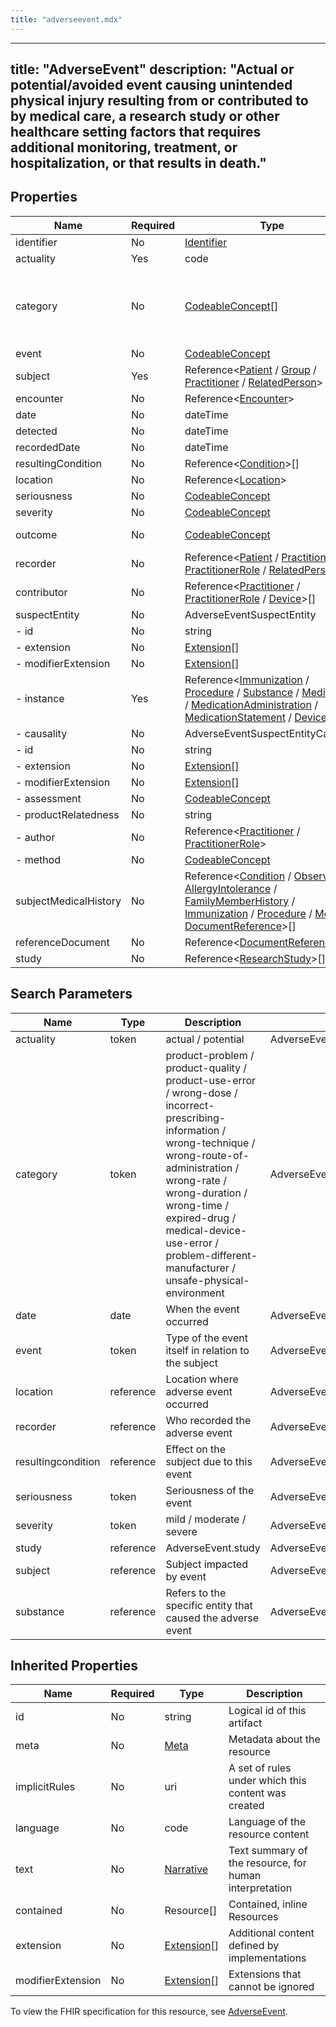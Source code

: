 ```yaml
---
title: "adverseevent.mdx"
---
```


---
title: "AdverseEvent"
description: "Actual or potential/avoided event causing unintended physical injury resulting from or contributed to by medical care, a research study or other healthcare setting factors that requires additional monitoring, treatment, or hospitalization, or that results in death."
---

## Properties

| Name                  | Required | Type                                                                                                                                                                                                                                                                                                                                                                                                                                                                                                             | Description                                                                                                                                                                                                                                                                                                  |
| --------------------- | -------- | ---------------------------------------------------------------------------------------------------------------------------------------------------------------------------------------------------------------------------------------------------------------------------------------------------------------------------------------------------------------------------------------------------------------------------------------------------------------------------------------------------------------- | ------------------------------------------------------------------------------------------------------------------------------------------------------------------------------------------------------------------------------------------------------------------------------------------------------------ |
| identifier            | No       | [Identifier](/medical-api/fhir/data-types/identifier)                                                                                                                                                                                                                                                                                                                                                                                                                                                            | Business identifier for the event                                                                                                                                                                                                                                                                            |
| actuality             | Yes      | code                                                                                                                                                                                                                                                                                                                                                                                                                                                                                                             | actual / potential                                                                                                                                                                                                                                                                                           |
| category              | No       | [CodeableConcept](/medical-api/fhir/data-types/codeableconcept)[]                                                                                                                                                                                                                                                                                                                                                                                                                                                | product-problem / product-quality / product-use-error / wrong-dose / incorrect-prescribing-information / wrong-technique / wrong-route-of-administration / wrong-rate / wrong-duration / wrong-time / expired-drug / medical-device-use-error / problem-different-manufacturer / unsafe-physical-environment |
| event                 | No       | [CodeableConcept](/medical-api/fhir/data-types/codeableconcept)                                                                                                                                                                                                                                                                                                                                                                                                                                                  | Type of the event itself in relation to the subject                                                                                                                                                                                                                                                          |
| subject               | Yes      | Reference&lt;[Patient](/medical-api/fhir/resources/patient) / [Group](/medical-api/fhir/resources/group) / [Practitioner](/medical-api/fhir/resources/practitioner) / [RelatedPerson](/medical-api/fhir/resources/relatedperson)&gt;                                                                                                                                                                                                                                                                             | Subject impacted by event                                                                                                                                                                                                                                                                                    |
| encounter             | No       | Reference&lt;[Encounter](/medical-api/fhir/resources/encounter)&gt;                                                                                                                                                                                                                                                                                                                                                                                                                                              | Encounter created as part of                                                                                                                                                                                                                                                                                 |
| date                  | No       | dateTime                                                                                                                                                                                                                                                                                                                                                                                                                                                                                                         | When the event occurred                                                                                                                                                                                                                                                                                      |
| detected              | No       | dateTime                                                                                                                                                                                                                                                                                                                                                                                                                                                                                                         | When the event was detected                                                                                                                                                                                                                                                                                  |
| recordedDate          | No       | dateTime                                                                                                                                                                                                                                                                                                                                                                                                                                                                                                         | When the event was recorded                                                                                                                                                                                                                                                                                  |
| resultingCondition    | No       | Reference&lt;[Condition](/medical-api/fhir/resources/condition)&gt;[]                                                                                                                                                                                                                                                                                                                                                                                                                                            | Effect on the subject due to this event                                                                                                                                                                                                                                                                      |
| location              | No       | Reference&lt;[Location](/medical-api/fhir/resources/location)&gt;                                                                                                                                                                                                                                                                                                                                                                                                                                                | Location where adverse event occurred                                                                                                                                                                                                                                                                        |
| seriousness           | No       | [CodeableConcept](/medical-api/fhir/data-types/codeableconcept)                                                                                                                                                                                                                                                                                                                                                                                                                                                  | Seriousness of the event                                                                                                                                                                                                                                                                                     |
| severity              | No       | [CodeableConcept](/medical-api/fhir/data-types/codeableconcept)                                                                                                                                                                                                                                                                                                                                                                                                                                                  | mild / moderate / severe                                                                                                                                                                                                                                                                                     |
| outcome               | No       | [CodeableConcept](/medical-api/fhir/data-types/codeableconcept)                                                                                                                                                                                                                                                                                                                                                                                                                                                  | resolved / recovering / ongoing / resolvedWithSequelae / fatal / unknown                                                                                                                                                                                                                                     |
| recorder              | No       | Reference&lt;[Patient](/medical-api/fhir/resources/patient) / [Practitioner](/medical-api/fhir/resources/practitioner) / [PractitionerRole](/medical-api/fhir/resources/practitionerrole) / [RelatedPerson](/medical-api/fhir/resources/relatedperson)&gt;                                                                                                                                                                                                                                                       | Who recorded the adverse event                                                                                                                                                                                                                                                                               |
| contributor           | No       | Reference&lt;[Practitioner](/medical-api/fhir/resources/practitioner) / [PractitionerRole](/medical-api/fhir/resources/practitionerrole) / [Device](/medical-api/fhir/resources/device)&gt;[]                                                                                                                                                                                                                                                                                                                    | Who was involved in the adverse event or the potential adverse event                                                                                                                                                                                                                                         |
| suspectEntity         | No       | AdverseEventSuspectEntity                                                                                                                                                                                                                                                                                                                                                                                                                                                                                        | The suspected agent causing the adverse event                                                                                                                                                                                                                                                                |
| - id                  | No       | string                                                                                                                                                                                                                                                                                                                                                                                                                                                                                                           | Unique id for inter-element referencing                                                                                                                                                                                                                                                                      |
| - extension           | No       | [Extension](/medical-api/fhir/data-types/extension)[]                                                                                                                                                                                                                                                                                                                                                                                                                                                            | Additional content defined by implementations                                                                                                                                                                                                                                                                |
| - modifierExtension   | No       | [Extension](/medical-api/fhir/data-types/extension)[]                                                                                                                                                                                                                                                                                                                                                                                                                                                            | Extensions that cannot be ignored even if unrecognized                                                                                                                                                                                                                                                       |
| - instance            | Yes      | Reference&lt;[Immunization](/medical-api/fhir/resources/immunization) / [Procedure](/medical-api/fhir/resources/procedure) / [Substance](/medical-api/fhir/resources/substance) / [Medication](/medical-api/fhir/resources/medication) / [MedicationAdministration](/medical-api/fhir/resources/medicationadministration) / [MedicationStatement](/medical-api/fhir/resources/medicationstatement) / [Device](/medical-api/fhir/resources/device)&gt;                                                            | Refers to the specific entity that caused the adverse event                                                                                                                                                                                                                                                  |
| - causality           | No       | AdverseEventSuspectEntityCausality                                                                                                                                                                                                                                                                                                                                                                                                                                                                               | Information on the possible cause of the event                                                                                                                                                                                                                                                               |
| - id                  | No       | string                                                                                                                                                                                                                                                                                                                                                                                                                                                                                                           | Unique id for inter-element referencing                                                                                                                                                                                                                                                                      |
| - extension           | No       | [Extension](/medical-api/fhir/data-types/extension)[]                                                                                                                                                                                                                                                                                                                                                                                                                                                            | Additional content defined by implementations                                                                                                                                                                                                                                                                |
| - modifierExtension   | No       | [Extension](/medical-api/fhir/data-types/extension)[]                                                                                                                                                                                                                                                                                                                                                                                                                                                            | Extensions that cannot be ignored even if unrecognized                                                                                                                                                                                                                                                       |
| - assessment          | No       | [CodeableConcept](/medical-api/fhir/data-types/codeableconcept)                                                                                                                                                                                                                                                                                                                                                                                                                                                  | Assessment of if the entity caused the event                                                                                                                                                                                                                                                                 |
| - productRelatedness  | No       | string                                                                                                                                                                                                                                                                                                                                                                                                                                                                                                           | AdverseEvent.suspectEntity.causalityProductRelatedness                                                                                                                                                                                                                                                       |
| - author              | No       | Reference&lt;[Practitioner](/medical-api/fhir/resources/practitioner) / [PractitionerRole](/medical-api/fhir/resources/practitionerrole)&gt;                                                                                                                                                                                                                                                                                                                                                                     | AdverseEvent.suspectEntity.causalityAuthor                                                                                                                                                                                                                                                                   |
| - method              | No       | [CodeableConcept](/medical-api/fhir/data-types/codeableconcept)                                                                                                                                                                                                                                                                                                                                                                                                                                                  | ProbabilityScale / Bayesian / Checklist                                                                                                                                                                                                                                                                      |
| subjectMedicalHistory | No       | Reference&lt;[Condition](/medical-api/fhir/resources/condition) / [Observation](/medical-api/fhir/resources/observation) / [AllergyIntolerance](/medical-api/fhir/resources/allergyintolerance) / [FamilyMemberHistory](/medical-api/fhir/resources/familymemberhistory) / [Immunization](/medical-api/fhir/resources/immunization) / [Procedure](/medical-api/fhir/resources/procedure) / [Media](/medical-api/fhir/resources/media) / [DocumentReference](/medical-api/fhir/resources/documentreference)&gt;[] | AdverseEvent.subjectMedicalHistory                                                                                                                                                                                                                                                                           |
| referenceDocument     | No       | Reference&lt;[DocumentReference](/medical-api/fhir/resources/documentreference)&gt;[]                                                                                                                                                                                                                                                                                                                                                                                                                            | AdverseEvent.referenceDocument                                                                                                                                                                                                                                                                               |
| study                 | No       | Reference&lt;[ResearchStudy](/medical-api/fhir/resources/researchstudy)&gt;[]                                                                                                                                                                                                                                                                                                                                                                                                                                    | AdverseEvent.study                                                                                                                                                                                                                                                                                           |

## Search Parameters

| Name               | Type      | Description                                                                                                                                                                                                                                                                                                  | Expression                          |
| ------------------ | --------- | ------------------------------------------------------------------------------------------------------------------------------------------------------------------------------------------------------------------------------------------------------------------------------------------------------------ | ----------------------------------- |
| actuality          | token     | actual / potential                                                                                                                                                                                                                                                                                           | AdverseEvent.actuality              |
| category           | token     | product-problem / product-quality / product-use-error / wrong-dose / incorrect-prescribing-information / wrong-technique / wrong-route-of-administration / wrong-rate / wrong-duration / wrong-time / expired-drug / medical-device-use-error / problem-different-manufacturer / unsafe-physical-environment | AdverseEvent.category               |
| date               | date      | When the event occurred                                                                                                                                                                                                                                                                                      | AdverseEvent.date                   |
| event              | token     | Type of the event itself in relation to the subject                                                                                                                                                                                                                                                          | AdverseEvent.event                  |
| location           | reference | Location where adverse event occurred                                                                                                                                                                                                                                                                        | AdverseEvent.location               |
| recorder           | reference | Who recorded the adverse event                                                                                                                                                                                                                                                                               | AdverseEvent.recorder               |
| resultingcondition | reference | Effect on the subject due to this event                                                                                                                                                                                                                                                                      | AdverseEvent.resultingCondition     |
| seriousness        | token     | Seriousness of the event                                                                                                                                                                                                                                                                                     | AdverseEvent.seriousness            |
| severity           | token     | mild / moderate / severe                                                                                                                                                                                                                                                                                     | AdverseEvent.severity               |
| study              | reference | AdverseEvent.study                                                                                                                                                                                                                                                                                           | AdverseEvent.study                  |
| subject            | reference | Subject impacted by event                                                                                                                                                                                                                                                                                    | AdverseEvent.subject                |
| substance          | reference | Refers to the specific entity that caused the adverse event                                                                                                                                                                                                                                                  | AdverseEvent.suspectEntity.instance |

## Inherited Properties

| Name              | Required | Type                                                  | Description                                            |
| ----------------- | -------- | ----------------------------------------------------- | ------------------------------------------------------ |
| id                | No       | string                                                | Logical id of this artifact                            |
| meta              | No       | [Meta](/medical-api/fhir/data-types/meta)             | Metadata about the resource                            |
| implicitRules     | No       | uri                                                   | A set of rules under which this content was created    |
| language          | No       | code                                                  | Language of the resource content                       |
| text              | No       | [Narrative](/medical-api/fhir/data-types/narrative)   | Text summary of the resource, for human interpretation |
| contained         | No       | Resource[]                                            | Contained, inline Resources                            |
| extension         | No       | [Extension](/medical-api/fhir/data-types/extension)[] | Additional content defined by implementations          |
| modifierExtension | No       | [Extension](/medical-api/fhir/data-types/extension)[] | Extensions that cannot be ignored                      |

To view the FHIR specification for this resource, see [AdverseEvent](https://www.hl7.org/fhir/StructureDefinition/AdverseEvent).

